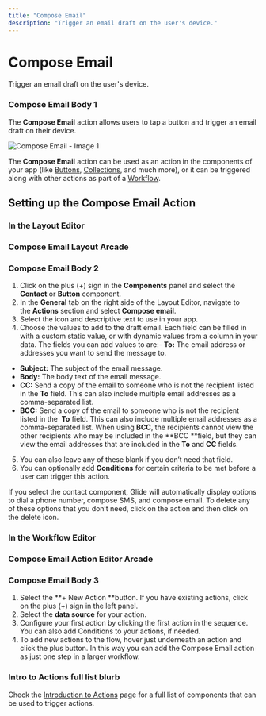 ```yaml
---
title: "Compose Email"
description: "Trigger an email draft on the user's device."
---
```


# Compose Email

Trigger an email draft on the user's device.

### Compose Email Body 1

The **Compose Email** action allows users to tap a button and trigger an email draft on their device.



![Compose Email - Image 1](https://images.ctfassets.net/yreygbm72t08/1YlUyLI41E6Jdap4vtkDZv/29db995ddcdbc0b362b2972f4b622379/CleanShot_2024-10-03_at_5_.48.20_2x.png)



The **Compose Email** action can be used as an action in the components of your app (like [Buttons](/essentials/components/button), [Collections](/essentials/components/collection), and much more), or it can be triggered along with other actions as part of a [Workflow](/getting-started/introduction-to-workflows).

## **Setting up the Compose Email Action**

### In the Layout Editor



### Compose Email Layout Arcade

### Compose Email Body 2

1. Click on the plus (+) sign in the **Components** panel and select the **Contact** or **Button** component.
2. In the **General** tab on the right side of the Layout Editor, navigate to the **Actions** section and select **Compose email**.
3. Select the icon and descriptive text to use in your app.
4. Choose the values to add to the draft email. Each field can be filled in with a custom static value, or with dynamic values from a column in your data. The fields you can add values to are:- **To:** The email address or addresses you want to send the message to.
- **Subject:** The subject of the email message.
- **Body:** The body text of the email message.
- **CC:** Send a copy of the email to someone who is not the recipient listed in the **To** field. This can also include multiple email addresses as a comma-separated list.
- **BCC:** Send a copy of the email to someone who is not the recipient listed in the  **To** field. This can also include multiple email addresses as a comma-separated list. When using **BCC**, the recipients cannot view the other recipients who may be included in the **BCC **field, but they can view the email addresses that are included in the **To** and **CC** fields. 
5. You can also leave any of these blank if you don’t need that field.
6. You can optionally add **Conditions** for certain criteria to be met before a user can trigger this action.

If you select the contact component, Glide will automatically display options to dial a phone number, compose SMS, and compose email. To delete any of these options that you don’t need, click on the action and then click on the delete icon.

### In the Workflow Editor



### Compose Email Action Editor Arcade

### Compose Email Body 3

1. Select the **+ New Action **button. If you have existing actions, click on the plus (+) sign in the left panel.
2. Select the **data source** for your action.
3. Configure your first action by clicking the first action in the sequence. You can also add Conditions to your actions, if needed.
4. To add new actions to the flow, hover just underneath an action and click the plus button. In this way you can add the Compose Email action as just one step in a larger workflow.



### Intro to Actions full list blurb

Check the [Introduction to Actions](/automation/actions) page for a full list of components that can be used to trigger actions.

